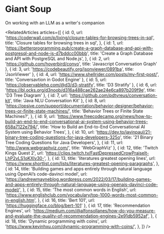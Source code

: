 
<Meta title="missions/writing" />

# Giant Soup

<Subtitle>On working with an LLM as a writer's companion</Subtitle>

<RelatedArticles
  articles={[
    {
      id: 0,
      url: 'https://coderwall.com/p/lixing/closure-tables-for-browsing-trees-in-sql',
      title: 'Closure tables for browsing trees in sql',
    },
    {
      id: 1,
      url: 'https://betterprogramming.pub/create-a-graph-database-and-api-with-postgresql-and-node-js-d7bddcc00bbb',
      title: 'Create a Graph Database and API with PostgreSQL and Node.js',
    },
    { id: 2, url: 'https://github.com/hoverbird/convo', title: 'Javascript Conversation Graph' },
    { id: 3, url: 'https://codebeautify.org/jsonviewer/0891ba', title: 'JsonViewer' },
    { id: 4, url: 'https://www.shellrider.com/posts/my-first-post/', title: 'Conversavtion in Godot Engine' },
    { id: 5, url: 'https://observablehq.com/@d3/d3-stratify', title: 'D3 Stratify' },
    { id: 6, url: 'https://bl.ocks.org/d3noob/d316a488cae262ae24e6ca897b209f9e', title: 'D3 Tree Diagram' },
    { id: 7, url: 'https://github.com/pdtyreus/conversation-kit', title: 'Java NLU Conversation Kit' },
    {
      id: 8,
      url: 'https://opsive.com/support/documentation/behavior-designer/behavior-trees-or-finite-state-machines/',
      title: 'Behavior Trees or Finite State Machines?',
    },
    {
      id: 9,
      url: 'https://www.freecodecamp.org/news/how-to-build-an-end-to-end-conversational-ai-system-using-behavior-trees-658a7122e794/',
      title: 'How to Build an End-to-End Conversational AI System using Behavior Trees',
    },
    {
      id: 10,
      url: 'https://dev.to/javinpaul/21-binary-tree-coding-questions-for-java-developers-325o',
      title: '21 Binary Tree Coding Questions for Java Developers',
    },
    { id: 11, url: 'http://www.webgraphviz.com/', title: 'WebGraphViz' },
    {
      id: 12,
      title: 'Twitch Kings Quest 2',
      url: 'https://clips.twitch.tv/FastDepressedCrowPraiseIt-LhP2vLS1oKXlv30-',
    },
    {
      id: 13,
      title: 'literatures greatest opening lines',
      url: 'https://www.shortlist.com/lists/literatures-greatest-opening-paragraphs',
    },
    {
      id: 14,
      title: 'Building games and apps entirely through natural language using OpenAI’s code-davinci model',
      url: 'https://andrewmayneblog.wordpress.com/2022/03/17/building-games-and-apps-entirely-through-natural-language-using-openais-davinci-code-model/',
    },
    {
      id: 15,
      title: 'The most common words in English',
      url: 'https://www.englishclub.com/vocabulary/top-1000-words-most-common-in-english.htm',
    },
    { id: 16, title: 'Bert 101', url: 'https://huggingface.co/blog/bert-101' },
    {
      id: 17,
      title: 'Recommendation Engines',
      url: 'https://medium.com/@alfonsollanes/how-do-you-measure-and-evaluate-the-quality-of-recommendation-engines-2e91db5952af',
    },
    {
      id: 18,
      title: 'Dynamic programming with coins',
      url: 'https://www.kevinhxu.com/dynamic-programming-with-coins/',
    },
  ]}
/>
